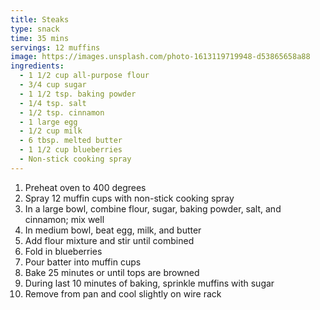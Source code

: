 ```yaml
---
title: Steaks
type: snack
time: 35 mins
servings: 12 muffins
image: https://images.unsplash.com/photo-1613119719948-d53865658a88
ingredients:
  - 1 1/2 cup all-purpose flour
  - 3/4 cup sugar
  - 1 1/2 tsp. baking powder
  - 1/4 tsp. salt
  - 1/2 tsp. cinnamon
  - 1 large egg
  - 1/2 cup milk
  - 6 tbsp. melted butter
  - 1 1/2 cup blueberries
  - Non-stick cooking spray
---
```


1. Preheat oven to 400 degrees
1. Spray 12 muffin cups with non-stick cooking spray
1. In a large bowl, combine flour, sugar, baking powder, salt, and cinnamon; mix well
1. In medium bowl, beat egg, milk, and butter
1. Add flour mixture and stir until combined
1. Fold in blueberries
1. Pour batter into muffin cups
1. Bake 25 minutes or until tops are browned
1. During last 10 minutes of baking, sprinkle muffins with sugar
1. Remove from pan and cool slightly on wire rack
